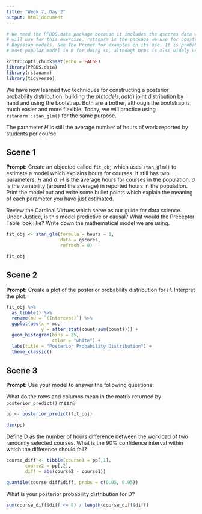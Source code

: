 ```yaml
---
title: "Week 7, Day 2"
output: html_document
---
```


```r
# We need the PPBDS.data package because it includes the qscores data which we
# will use for this exercise. rstanarm is the package we use for constructing
# Bayesian models. See The Primer for examples on its use. It is probably the
# most popular model in R for doing so, although brms is also widely used.

knitr::opts_chunk$set(echo = FALSE)
library(PPBDS.data)
library(rstanarm)
library(tidyverse)
```

We have now learned two techniques for constructing a posterior probability distribution: building the $p(models, data)$ joint distribution by hand and using the bootstrap. Both are a bother, although the bootstrap is much easier and more flexible. Today, we will practice using `rstanarm::stan_glm()` for the same purpose.

The parameter $H$ is still the average number of hours of work reported by students per course. 


## Scene 1

**Prompt:** Create an objected called `fit_obj` which uses `stan_glm()` to estimate a model which explains hours for courses. It still has two parameters: $H$ and $\sigma$. $H$ is the average hours for courses in the population. $\sigma$ is the variability (around the average) in reported hours in the population. Print the model out and write some bullet points which explain the meaning of each parameter you have just estimated.

Review the Cardinal Virtues which serve as our guide for data science. Under Justice, is this model predictive or causal? What would the Preceptor Table look like? Write down the mathematical model we are using.

```r
fit_obj <- stan_glm(formula = hours ~ 1, 
                    data = qscores, 
                    refresh = 0)
```

```r
fit_obj 
```


## Scene 2

**Prompt:** Create a plot of the posterior probability distribution for $H$. Interpret the plot. 

```r

fit_obj %>% 
  as_tibble() %>% 
  rename(mu = `(Intercept)`) %>% 
  ggplot(aes(x = mu, 
             y = after_stat(count/sum(count)))) +
  geom_histogram(bins = 25, 
                 color = "white") +
  labs(title = "Posterior Probability Distribution") +
  theme_classic()

```



## Scene 3

**Prompt:** Use your model to answer the following questions: 

What do the rows and columns mean in the matrix returned by `posterior_predict()` mean?

```r

pp <- posterior_predict(fit_obj)

dim(pp)

```

Define D as the number of hours difference between the workload of two randomly selected courses. What is the 90% confidence interval within which the difference should fall?  

```r

course_diff <- tibble(course1 = pp[,1], 
       course2 = pp[,2], 
       diff = abs(course2 - course1))

quantile(course_diff$diff, probs = c(0.05, 0.95))

```

What is your posterior probability distribution for D? 

```r

sum(course_diff$diff <= 8) / length(course_diff$diff)

```


